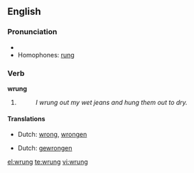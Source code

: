 ==English==

===Pronunciation===
* {{IPA|/'rʌɳ/}}
* Homophones: [[rung]]

===Verb===
'''wrung'''

# {{past of|wring}}
#: ''I wrung out my wet jeans and hung them out to dry.''

====Translations====
{{trans-top|past tense of wring}}
* Dutch: [[wrong]], [[wrongen]]
{{trans-mid}}
{{trans-bottom}}

{{trans-top|past participle of wring}}
* Dutch: [[gewrongen]]
{{trans-mid}}
{{trans-bottom}}

[[el:wrung]]
[[te:wrung]]
[[vi:wrung]]